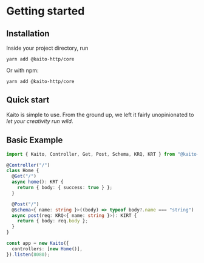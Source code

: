 # Getting started

## Installation

Inside your project directory, run

```
yarn add @kaito-http/core
```

Or with npm:

```
yarn add @kaito-http/core
```

## Quick start

Kaito is simple to use. From the ground up, we left it fairly unopinionated to _let your creativity run wild_.

## Basic Example

```ts
import { Kaito, Controller, Get, Post, Schema, KRQ, KRT } from "@kaito-http/core";

@Controller("/")
class Home {
  @Get("/")
  async home(): KRT {
    return { body: { success: true } };
  }

  @Post("/")
  @Schema<{ name: string }>((body) => typeof body?.name === "string")
  async post(req: KRQ<{ name: string }>): KIRT {
    return { body: req.body };
  }
}

const app = new Kaito({
  controllers: [new Home()],
}).listen(8080);
```
